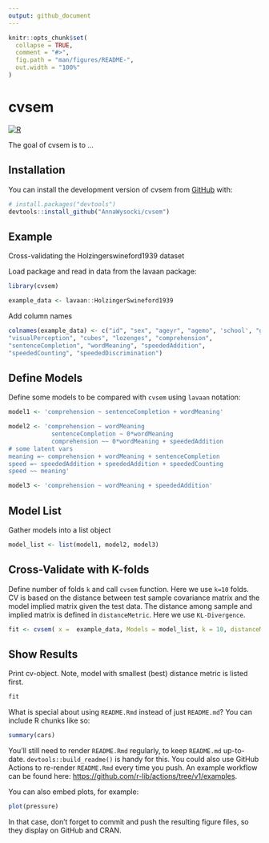 ```yaml
---
output: github_document
---
```


<!-- README.md is generated from README.Rmd. Please edit that file -->

```r
knitr::opts_chunk$set(
  collapse = TRUE,
  comment = "#>",
  fig.path = "man/figures/README-",
  out.width = "100%"
)
```

# cvsem

<!-- badges: start -->
[![R](https://github.com/AnnaWysocki/cvsem/actions/workflows/r.yml/badge.svg?branch=cvsemTest)](https://github.com/AnnaWysocki/cvsem/actions/workflows/r.yml)
<!-- badges: end -->

The goal of cvsem is to ...

## Installation

You can install the development version of cvsem from [GitHub](https://github.com/) with:

``` r
# install.packages("devtools")
devtools::install_github("AnnaWysocki/cvsem")
```

## Example

Cross-validating the Holzingerswineford1939 dataset

Load package and read in data from the lavaan package:
```r
library(cvsem)

example_data <- lavaan::HolzingerSwineford1939
```

Add column names
```r
colnames(example_data) <- c("id", "sex", "ageyr", "agemo", 'school', "grade",
"visualPerception", "cubes", "lozenges", "comprehension",
"sentenceCompletion", "wordMeaning", "speededAddition",
"speededCounting", "speededDiscrimination")
```

## Define Models
Define some models to be compared with `cvsem` using `lavaan` notation:
```r
model1 <- 'comprehension ~ sentenceCompletion + wordMeaning'

model2 <- 'comprehension ~ wordMeaning
            sentenceCompletion ~ 0*wordMeaning
            comprehension ~~ 0*wordMeaning + speededAddition
# some latent vars
meaning =~ comprehension + wordMeaning + sentenceCompletion
speed =~ speededAddition + speededAddition + speededCounting
speed ~~ meaning'

model3 <- 'comprehension ~ wordMeaning + speededAddition'
```

## Model List
Gather models into a list object 
```r
model_list <- list(model1, model2, model3)
```

## Cross-Validate with K-folds
Define number of folds `k` and call `cvsem` function. 
Here we use `k=10` folds. CV is based on the distance between test sample covariance matrix and the model implied matrix given the test data. The distance among sample and implied matrix is defined in `distanceMetric`. Here we use `KL-Divergence`. 
```r
fit <- cvsem( x =  example_data, Models = model_list, k = 10, distanceMetric = "KL-Divergence")
```

## Show Results
Print cv-object. Note, model with smallest (best) distance metric is listed first. 
```r
fit
```

What is special about using `README.Rmd` instead of just `README.md`? You can include R chunks like so:

```r
summary(cars)
```

You'll still need to render `README.Rmd` regularly, to keep `README.md` up-to-date. `devtools::build_readme()` is handy for this. You could also use GitHub Actions to re-render `README.Rmd` every time you push. An example workflow can be found here: <https://github.com/r-lib/actions/tree/v1/examples>.

You can also embed plots, for example:

```r
plot(pressure)
```

In that case, don't forget to commit and push the resulting figure files, so they display on GitHub and CRAN.
